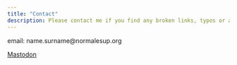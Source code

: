 ```yaml
---
title: "Contact"
description: Please contact me if you find any broken links, typos or awkward code.
---
```


<p id="mail"></p>
<script>
  var utilisateur = "hugo.gruson" ;
  var hebergeur = "normalesup.org" ;
  var adresse = utilisateur + "&#64" + hebergeur ;
  document.getElementById('mail').innerHTML = "<a href='" + "mail" +
                                              "to:" + adresse + "' " +
                                              "class='fa fa-envelope'> " +
                                              adresse +
                                              "</a>"
</script>
<noscript>
  <i class="fa fa-envelope"></i> email: name.surname@normalesup.org
</noscript>

<a rel="me" href="https://mastodon.social/@grusonh">Mastodon</a>
